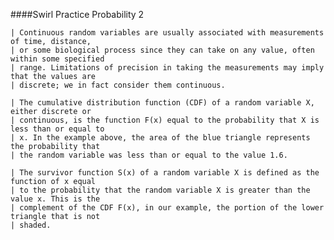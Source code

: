 ####Swirl Practice Probability 2
```
| Continuous random variables are usually associated with measurements of time, distance,
| or some biological process since they can take on any value, often within some specified
| range. Limitations of precision in taking the measurements may imply that the values are
| discrete; we in fact consider them continuous.
```

```
| The cumulative distribution function (CDF) of a random variable X, either discrete or
| continuous, is the function F(x) equal to the probability that X is less than or equal to
| x. In the example above, the area of the blue triangle represents the probability that
| the random variable was less than or equal to the value 1.6.
```

```
| The survivor function S(x) of a random variable X is defined as the function of x equal
| to the probability that the random variable X is greater than the value x. This is the
| complement of the CDF F(x), in our example, the portion of the lower triangle that is not
| shaded.
```

